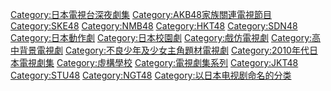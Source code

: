 [[Category:日本電視台深夜劇集|Category:日本電視台深夜劇集]]
[[Category:AKB48家族關連電視節目|Category:AKB48家族關連電視節目]]
[[Category:SKE48|Category:SKE48]]
[[Category:NMB48|Category:NMB48]]
[[Category:HKT48|Category:HKT48]]
[[Category:SDN48|Category:SDN48]]
[[Category:日本動作劇|Category:日本動作劇]]
[[Category:日本校園劇|Category:日本校園劇]]
[[Category:戲仿電視劇|Category:戲仿電視劇]]
[[Category:高中背景電視劇|Category:高中背景電視劇]]
[[Category:不良少年及少女主角題材電視劇|Category:不良少年及少女主角題材電視劇]]
[[Category:2010年代日本電視劇集|Category:2010年代日本電視劇集]]
[[Category:虛構學校|Category:虛構學校]]
[[Category:電視劇集系列|Category:電視劇集系列]]
[[Category:JKT48|Category:JKT48]]
[[Category:STU48|Category:STU48]]
[[Category:NGT48|Category:NGT48]]
[[Category:以日本电视剧命名的分类|Category:以日本电视剧命名的分类]]